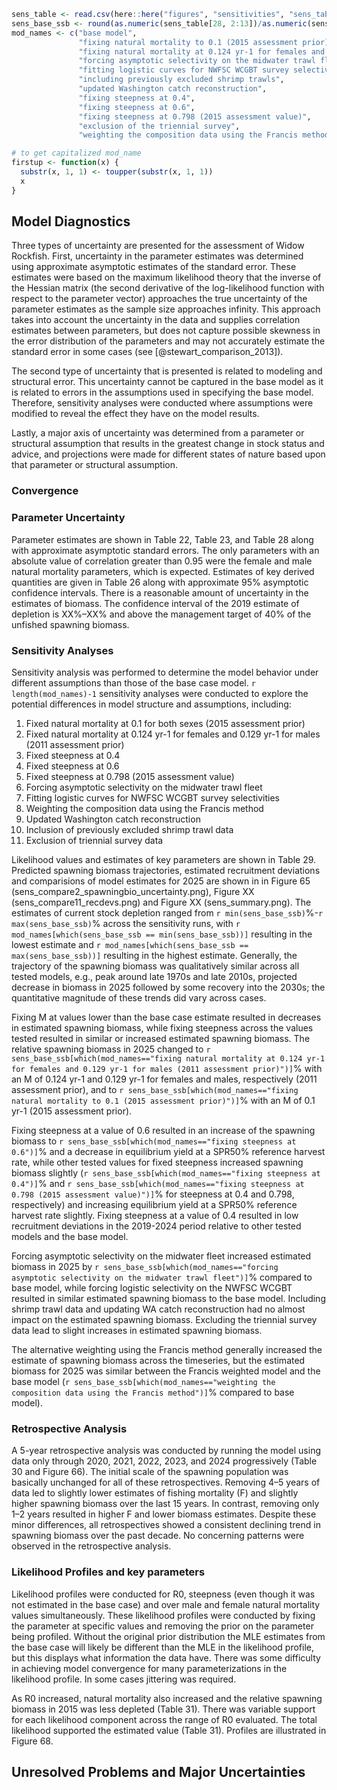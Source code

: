 
```r
sens_table <- read.csv(here::here("figures", "sensitivities", "sens_table.csv"))
sens_base_ssb <- round(as.numeric(sens_table[28, 2:13])/as.numeric(sens_table[28, 2])*100, 2)
mod_names <- c("base model", 
               "fixing natural mortality to 0.1 (2015 assessment prior)", 
               "fixing natural mortality at 0.124 yr-1 for females and 0.129 yr-1 for males (2011 assessment prior)", 
               "forcing asymptotic selectivity on the midwater trawl fleet", 
               "fitting logistic curves for NWFSC WCGBT survey selectivity", 
               "including previously excluded shrimp trawls",
               "updated Washington catch reconstruction",
               "fixing steepness at 0.4", 
               "fixing steepness at 0.6", 
               "fixing steepness at 0.798 (2015 assessment value)", 
               "exclusion of the triennial survey",
               "weighting the composition data using the Francis method")

# to get capitalized mod_name
firstup <- function(x) {
  substr(x, 1, 1) <- toupper(substr(x, 1, 1))
  x
}
```

## Model Diagnostics

<!-- If a range of model runs is used to characterize uncertainty, it is important to provide some qualitative or quantitative information about relative probability of each. If no statements about relative probability can be made, then it is important to state that all scenarios (or all scenarios between the bounds depicted by the runs) are equally likely.  
If possible, ranges depicting uncertainty should include at least three runs: (a) one judged most probable; (b) at least one that depicts the range of uncertainty in the direction of lower current biomass levels; and (c) one that depicts the range of uncertainty in the direction of higher current biomass levels. The entire range of uncertainty should be carried through stock projections and decision table analyses.  -->

Three types of uncertainty are presented for the assessment of Widow Rockfish. First, uncertainty in the parameter estimates was determined using approximate asymptotic estimates of the standard error. These estimates were based on the maximum likelihood theory that the inverse of the Hessian matrix (the second derivative of the log-likelihood function with respect to the parameter vector) approaches the true uncertainty of the parameter estimates as the sample size approaches infinity. This approach takes into account the uncertainty in the data and supplies correlation estimates between parameters, but does not capture possible skewness in the error distribution of the parameters and may not accurately estimate the standard error in some cases (see [@stewart_comparison_2013]).

The second type of uncertainty that is presented is related to modeling and structural error. This uncertainty cannot be captured in the base model as it is related to errors in the assumptions used in specifying the base model. Therefore, sensitivity analyses were conducted where assumptions were modified to reveal the effect they have on the model results.

Lastly, a major axis of uncertainty was determined from a parameter or structural assumption that results in the greatest change in stock status and advice, and projections were made for different states of nature based upon that parameter or structural assumption.

### Convergence

<!-- Convergence status and convergence criteria for the base-run model (or proposed base run). Randomization of starting parameter value run (e.g., jitter) results or other evidence of search for global best estimates.  -->

### Parameter Uncertainty

Parameter estimates are shown in Table 22, Table 23, and Table 28 along with approximate asymptotic standard errors. The only parameters with an absolute value of correlation greater than 0.95 were the female and male natural mortality parameters, which is expected. Estimates of key derived quantities are given in Table 26 along with approximate 95% asymptotic confidence intervals. There is a reasonable amount of uncertainty in the estimates of biomass. The confidence interval of the 2019 estimate of depletion is XX%–XX% and above the management target of 40% of the unfished spawning biomass.

### Sensitivity Analyses

<!-- Sensitivity to assumptions about model structure, i.e., model specification uncertainty.  -->

<!-- Sensitivity to data set choice (e.g., using emphasis factors to selectively remove data sources) and weighting schemes (e.g., [@mcallister_bayesian_1997] weighting versus Francis weighting vs. Dirichlet weighting for compositional data), which may also include a consideration of recent patterns in recruitment.  -->

Sensitivity analysis was performed to determine the model behavior under different assumptions than those of the base case model. `r length(mod_names)-1` sensitivity analyses were conducted to explore the potential differences in model structure and assumptions, including:

1. Fixed natural mortality at 0.1 for both sexes (2015 assessment prior)
2. Fixed natural mortality at 0.124 yr-1 for females and 0.129 yr-1 for males (2011 assessment prior)
3. Fixed steepness at 0.4
4. Fixed steepness at 0.6
5. Fixed steepness at 0.798 (2015 assessment value)
6. Forcing asymptotic selectivity on the midwater trawl fleet
7. Fitting logistic curves for NWFSC WCGBT survey selectivities
8. Weighting the composition data using the Francis method
9. Updated Washington catch reconstruction
10. Inclusion of previously excluded shrimp trawl data
11. Exclusion of triennial survey data

Likelihood values and estimates of key parameters are shown in Table 29. Predicted spawning biomass trajectories, estimated recruitment deviations and comparisions of model estimates for 2025 are shown in in Figure 65 (sens_compare2_spawningbio_uncertainty.png), Figure XX (sens_compare11_recdevs.png) and Figure XX (sens_summary.png). The estimates of current stock depletion ranged from `r min(sens_base_ssb)`%-`r max(sens_base_ssb)`% across the sensitivity runs, with `r mod_names[which(sens_base_ssb == min(sens_base_ssb))]` resulting in the lowest estimate and `r mod_names[which(sens_base_ssb == max(sens_base_ssb))]` resulting in the highest estimate. Generally, the trajectory of the spawning biomass was qualitatively similar across all tested models, e.g., peak around late 1970s and late 2010s, projected decrease in biomass in 2025 followed by some recovery into the 2030s; the quantitative magnitude of these trends did vary across cases. 

Fixing M at values lower than the base case estimate resulted in decreases in estimated spawning biomass, while fixing steepness across the values tested resulted in similar or increased estimated spawning biomass. The relative spawning biomass in 2025 changed to `r sens_base_ssb[which(mod_names=="fixing natural mortality at 0.124 yr-1 for females and 0.129 yr-1 for males (2011 assessment prior)")]`% with an M of 0.124 yr-1 and 0.129 yr-1 for females and males, respectively (2011 assessment prior), and to `r sens_base_ssb[which(mod_names=="fixing natural mortality to 0.1 (2015 assessment prior)")]`% with an M of 0.1 yr-1 (2015 assessment prior). 

Fixing steepness at a value of 0.6 resulted in an increase of the spawning biomass to `r sens_base_ssb[which(mod_names=="fixing steepness at 0.6")]`% and a decrease in equilibrium yield at a SPR50% reference harvest rate, while other tested values for fixed steepness increased spawning biomass slightly (`r sens_base_ssb[which(mod_names=="fixing steepness at 0.4")]`% and `r sens_base_ssb[which(mod_names=="fixing steepness at 0.798 (2015 assessment value)")]`% for steepness at 0.4 and 0.798, respectively) and increasing equilibrium yield at a SPR50% reference harvest rate slightly. Fixing steepness at a value of 0.4 resulted in low recruitment deviations in the 2019-2024 period relative to other tested models and the base model. 

Forcing asymptotic selectivity on the midwater fleet increased estimated biomass in 2025 by `r sens_base_ssb[which(mod_names=="forcing asymptotic selectivity on the midwater trawl fleet")]`% compared to base model, while forcing logistic selectivity on the NWFSC WCGBT resulted in similar estimated spawning biomass to the base model. Including shrimp trawl data and updating WA catch reconstruction had no almost impact on the estimated spawning biomass. Excluding the triennial survey data lead to slight increases in estimated spawning biomass. 

The alternative weighting using the Francis method generally increased the estimate of spawning biomass across the timeseries, but the estimated biomass for 2025 was similar between the Francis weighted model and the base model (`r sens_base_ssb[which(mod_names=="weighting the composition data using the Francis method")]`% compared to base model). 

### Retrospective Analysis

<!-- Retrospective analysis, where the model is fitted to a series of shortened input data sets, with the most recent years of input data being dropped.  -->
 
<!-- Historical analysis (plot of actual estimates from current and previous assessments).  -->

A 5-year retrospective analysis was conducted by running the model using data only through 2020, 2021, 2022, 2023, and 2024 progressively (Table 30 and Figure 66). The initial scale of the spawning population was basically unchanged for all of these retrospectives. Removing 4–5 years of data led to slightly lower estimates of fishing mortality (F) and slightly higher spawning biomass over the last 15 years. In contrast, removing only 1–2 years resulted in higher F and lower biomass estimates. Despite these minor differences, all retrospectives showed a consistent declining trend in spawning biomass over the past decade. No concerning patterns were observed in the retrospective analysis.

### Likelihood Profiles and key parameters

<!-- Evaluation of model parameters. Likelihood profile for the base model over key parameters (typically natural morality, stock-recruit steepness, and equilibrium recruitment, or R0). The profile should indicate all likelihood values for individual components (e.g., indices by survey, compositional data for each type and fleet).   -->

Likelihood profiles were conducted for R0, steepness (even though it was not estimated in the base case) and over male and female natural mortality values simultaneously. These likelihood profiles were conducted by fixing the parameter at specific values and removing the prior on the parameter being profiled. Without the original prior distribution the MLE estimates from the base case will likely be different than the MLE in the likelihood profile, but this displays what information the data have. There was some difficulty in achieving model convergence for many parameterizations in the likelihood profile. In some cases jittering was required. 

As R0 increased, natural mortality also increased and the relative spawning biomass in 2015 was less depleted (Table 31). There was variable support for each likelihood component across the range of R0 evaluated. The total likelihood supported the estimated value (Table 31). Profiles are illustrated in Figure 68.

## Unresolved Problems and Major Uncertainties

<!-- Describe any special issues (e.g., unbalanced or questionable data, missing survey data) that complicate scientific assessment, questions about the best model scenario. -->
